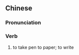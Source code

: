 {{also|秉笔}}
==Chinese==
{{zh-forms|s=秉笔}}

===Pronunciation===
{{zh-pron
|m=bǐngbǐ
|cat=v
}}

===Verb===
{{zh-verb}}

# {{lb|zh|literary}} to take pen to paper; to write